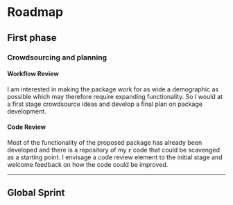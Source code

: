 # Roadmap 

## First phase



### Crowdsourcing and planning

#### Workflow Review

I am interested in making the package work for as wide a demographic as possible which may therefore require expanding functionality. So I would at a first stage crowdsource ideas and develop a final plan on package development.

#### Code Review


Most of the functionality of the proposed package has already been developed and there is a repository of my **`r`** code that could be scavenged as a starting point. I envisage a code review element to the initial stage and welcome feedback on how the code could be improved.


***

## Global Sprint